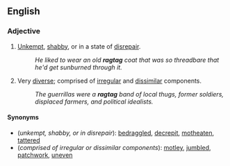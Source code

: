 ==English==

===Adjective===
{{en-adj}}

# [[unkempt|Unkempt]], [[shabby]], or in a state of [[disrepair]].
#:''He liked to wear an old '''ragtag''' coat that was so threadbare that he'd get sunburned through it.''
# Very [[diverse]]; comprised of [[irregular]] and [[dissimilar]] components.
#:''The guerrillas were a '''ragtag''' band of local thugs, former soldiers, displaced farmers, and political idealists.''

====Synonyms====
*(''unkempt, shabby, or in disrepair''): [[bedraggled]], [[decrepit]], [[motheaten]], [[tattered]]
*(''comprised of irregular or dissimilar components''): [[motley]], [[jumbled]], [[patchwork]], [[uneven]]